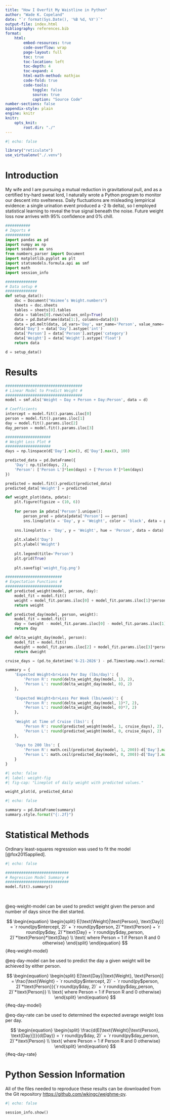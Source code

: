 ```yaml
---
title: "How I Overfit My Waistline in Python"
author: "Wade K. Copeland"
date: "`r format(Sys.Date(), '%B %d, %Y')`"
output-file: index.html
bibliography: references.bib
format:
    html:
        embed-resources: true
        code-overflow: wrap
        page-layout: full
        toc: true
        toc-location: left
        toc-depth: 4
        toc-expand: 4
        html-math-method: mathjax
        code-fold: true
        code-tools:
            toggle: false
            source: true
            caption: "Source Code"
number-sections: false
appendix-style: plain
engine: knitr
knitr:
    opts_knit:
        root.dir: "./"
---
```


```r
#| echo: false

library("reticulate")
use_virtualenv("./.venv")
```

# Introduction

My wife and I are pursuing a mutual reduction in gravitational pull, and as a certified try-hard sweat lord, I naturally wrote a Python program to monitor our descent into svelteness.
Daily fluctuations are misleading (empirical evidence: a single urination event produced a -2 lb delta), so I employed statistical learning to reveal the true signal beneath the noise. Future weight loss now arrives with 95% confidence and 0% chill.

```python
###########
# Imports #
###########
import pandas as pd
import numpy as np
import seaborn as sns
from numbers_parser import Document
import matplotlib.pyplot as plt
import statsmodels.formula.api as smf
import math
import session_info

##############
# Data setup #
##############
def setup_data():
    doc = Document("Waimee’s Weight.numbers")
    sheets = doc.sheets
    tables = sheets[0].tables
    data = tables[0].rows(values_only=True)
    data = pd.DataFrame(data[1:], columns=data[0])
    data = pd.melt(data, id_vars='Day', var_name='Person', value_name='Weight')
    data['Day'] = data['Day'].astype('int')
    data['Person'] = data['Person'].astype('category')
    data['Weight'] = data['Weight'].astype('float')
    return data

d = setup_data()
```

# Results

```python
##################################
# Linear Model to Predict Weight #
##################################
model = smf.ols('Weight ~ Day + Person + Day:Person', data = d)

# Coefficients
intercept = model.fit().params.iloc[0]
person = model.fit().params.iloc[1]
day = model.fit().params.iloc[2]
day_person = model.fit().params.iloc[3]

####################
# Weight Loss Plot #
####################
days = np.linspace(d['Day'].min(), d['Day'].max(), 100)

predicted_data = pd.DataFrame({
    'Day': np.tile(days, 2),
    'Person': ['Person L']*len(days) + ['Person R']*len(days)
})

predicted = model.fit().predict(predicted_data)
predicted_data['Weight'] = predicted

def weight_plot(data, pdata):
    plt.figure(figsize = (10, 6))
    
    for person in pdata['Person'].unique():
        person_pred = pdata[pdata['Person'] == person]
        sns.lineplot(x = 'Day', y = 'Weight', color = 'black', data = person_pred, linewidth = 2, alpha = 0.4)
    
    sns.lineplot(x = 'Day', y = 'Weight', hue = 'Person', data = data)
    
    plt.xlabel('Day')
    plt.ylabel('Weight')
    
    plt.legend(title='Person')
    plt.grid(True)
    
    plt.savefig('weight_fig.png')

#########################
# Expectation Functions #
#########################
def predicted_weight(model, person, day):
    model_fit = model.fit()
    weight = model_fit.params.iloc[0] + model_fit.params.iloc[1]*person + model_fit.params.iloc[2]*day + model_fit.params.iloc[3]*person*day
    return weight

def predicted_day(model, person, weight):
    model_fit = model.fit()
    day = (weight - model_fit.params.iloc[0] - model_fit.params.iloc[1]*person)/(model_fit.params.iloc[2] + model_fit.params.iloc[3]*person)
    return day

def delta_weight_day(model, person):
    model_fit = model.fit()
    dweight = model_fit.params.iloc[2] + model_fit.params.iloc[3]*person
    return dweight

cruise_days = (pd.to_datetime('6-21-2026') - pd.Timestamp.now().normalize()).days

summary = {
    'Expected Weight<br>Loss Per Day (lbs/day)': {
        'Person R': round(delta_weight_day(model, 1), 2),
        'Person L': round(delta_weight_day(model, 0), 2)
    },
    
    'Expected Weight<br>Loss Per Week (lbs/week)': {
        'Person R': round(delta_weight_day(model, 1)*7, 2),
        'Person L': round(delta_weight_day(model, 0)*7, 2)
    },
    
    'Weight at Time of Cruise (lbs)': {
        'Person R': round(predicted_weight(model, 1, cruise_days), 2),
        'Person L': round(predicted_weight(model, 0, cruise_days), 2)
    },
    
    'Days to 200 lbs': {
        'Person R': math.ceil(predicted_day(model, 1, 200))-d['Day'].max(),
        'Person L': math.ceil(predicted_day(model, 0, 200))-d['Day'].max()
    }
}
```

```python
#| echo: false
#| label: weight-fig
#| fig-cap: "Lineplot of daily weight with predicted values."

weight_plot(d, predicted_data)
```

```python
#| echo: false

summary = pd.DataFrame(summary)
summary.style.format("{:.2f}")
```

# Statistical Methods {#sec-stat-methods}

Ordinary least-squares regression was used to fit the model [@fox2015applied].

```python
#| echo: false

############################
# Regression Model Summary #
############################
model.fit().summary()
```

<br/>

@eq-weight-model can be used to predict weight given the person and number of days since the diet started.

$$
\begin{equation}
\begin{split}
E[\text{Weight}|\text{Person}, \text{Day}] = `r round(py$intercept, 2)` + `r round(py$person, 2)`*\text{Person} + `r round(py$day, 2)`*\text{Day} + `r round(py$day_person, 2)`*\text{Person}*\text{Day} \\ \text{ where Person = 1 if Person R and 0 otherwise}
\end{split}
\end{equation}
$$ {#eq-weight-model}

@eq-day-model can be used to predict the day a given weight will be achieved by either person.

$$
\begin{equation}
\begin{split}
E[\text{Day}|\text{Weight}, \text{Person}] = \frac{\text{Weight} - `r round(py$intercept, 2)` - `r round(py$person, 2)`*\text{Person}}{`r round(py$day, 2)` + `r round(py$day_person, 2)`*\text{Person}} \\ \text{ where Person = 1 if Person R and 0 otherwise}
\end{split}
\end{equation}
$$ {#eq-day-model}

@eq-day-rate can be used to determined the expected average weight loss per day.

$$
\begin{equation}
\begin{split}
\frac{d(E[\text{Weight}|\text{Person}, \text{Day}])}{d(Day)} = `r round(py$day, 2)` + `r round(py$day_person, 2)`*\text{Person} \\ \text{ where Person = 1 if Person R and 0 otherwise}
\end{split}
\end{equation}
$$ {#eq-day-rate}

# Python Session Information

All of the files needed to reproduce these results can be downloaded from the Git repository <https://github.com/wkingc/weighme-py>.

```python
#| echo: false

session_info.show()
```